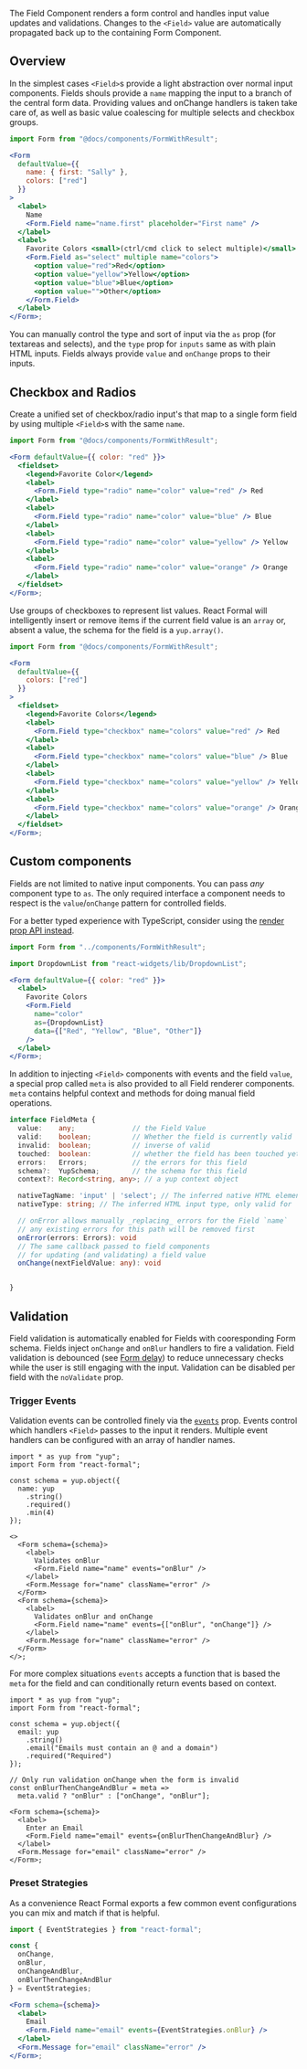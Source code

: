 The Field Component renders a form control and handles input value updates and validations.
Changes to the `<Field>` value are automatically propagated back up to the containing Form
Component.

## Overview

In the simplest cases `<Field>`s provide a light abstraction over normal input components. Fields
shouls provide a `name` mapping the input to a branch of the central form data.
Providing values and onChange handlers is taken take care of, as well as basic
value coalescing for multiple selects and checkbox groups.

```jsx
import Form from "@docs/components/FormWithResult";

<Form
  defaultValue={{
    name: { first: "Sally" },
    colors: ["red"]
  }}
>
  <label>
    Name
    <Form.Field name="name.first" placeholder="First name" />
  </label>
  <label>
    Favorite Colors <small>(ctrl/cmd click to select multiple)</small>
    <Form.Field as="select" multiple name="colors">
      <option value="red">Red</option>
      <option value="yellow">Yellow</option>
      <option value="blue">Blue</option>
      <option value="">Other</option>
    </Form.Field>
  </label>
</Form>;
```

You can manually control the type and sort of input via the `as` prop (for textareas and selects),
and the `type` prop for `inputs` same as with plain HTML inputs. Fields always
provide `value` and `onChange` props to their inputs.

## Checkbox and Radios

Create a unified set of checkbox/radio input's that map to a single form field
by using multiple `<Field>`s with the same `name`.

```jsx
import Form from "@docs/components/FormWithResult";

<Form defaultValue={{ color: "red" }}>
  <fieldset>
    <legend>Favorite Color</legend>
    <label>
      <Form.Field type="radio" name="color" value="red" /> Red
    </label>
    <label>
      <Form.Field type="radio" name="color" value="blue" /> Blue
    </label>
    <label>
      <Form.Field type="radio" name="color" value="yellow" /> Yellow
    </label>
    <label>
      <Form.Field type="radio" name="color" value="orange" /> Orange
    </label>
  </fieldset>
</Form>;
```

Use groups of checkboxes to represent list values. React Formal will intelligently
insert or remove items if the current field value is an `array` or, absent a
value, the schema for the field is a `yup.array()`.

```jsx
import Form from "@docs/components/FormWithResult";

<Form
  defaultValue={{
    colors: ["red"]
  }}
>
  <fieldset>
    <legend>Favorite Colors</legend>
    <label>
      <Form.Field type="checkbox" name="colors" value="red" /> Red
    </label>
    <label>
      <Form.Field type="checkbox" name="colors" value="blue" /> Blue
    </label>
    <label>
      <Form.Field type="checkbox" name="colors" value="yellow" /> Yellow
    </label>
    <label>
      <Form.Field type="checkbox" name="colors" value="orange" /> Orange
    </label>
  </fieldset>
</Form>;
```

## Custom components

Fields are not limited to native input components. You can pass _any_ component
type to `as`. The only required interface a component needs to respect is the
`value`/`onChange` pattern for controlled fields.

For a better typed experience with TypeScript, consider using the
[render prop API instead](#children).

```jsx previewClassName=reset
import Form from "../components/FormWithResult";

import DropdownList from "react-widgets/lib/DropdownList";

<Form defaultValue={{ color: "red" }}>
  <label>
    Favorite Colors
    <Form.Field
      name="color"
      as={DropdownList}
      data={["Red", "Yellow", "Blue", "Other"]}
    />
  </label>
</Form>;
```

In addition to injecting `<Field>` components with events and the field `value`, a
special prop called `meta` is also provided to all Field renderer components. `meta`
contains helpful context and methods for doing manual field operations.

```ts static
interface FieldMeta {
  value:    any;              // the Field Value
  valid:    boolean;          // Whether the field is currently valid
  invalid:  boolean;          // inverse of valid
  touched:  boolean:          // whether the field has been touched yet
  errors:   Errors;           // the errors for this field
  schema?:  YupSchema;        // the schema for this field
  context?: Record<string, any>; // a yup context object

  nativeTagName: 'input' | 'select'; // The inferred native HTML element.
  nativeType: string; // The inferred HTML input type, only valid for 'input's

  // onError allows manually _replacing_ errors for the Field `name`
  // any existing errors for this path will be removed first
  onError(errors: Errors): void
  // The same callback passed to field components
  // for updating (and validating) a field value
  onChange(nextFieldValue: any): void


}
```

## Validation

Field validation is automatically enabled for Fields with cooresponding Form schema.
Fields inject `onChange` and `onBlur` handlers to fire a validation.
Field validation is debounced (see [Form delay]('/api/Form#delay')) to reduce unnecessary
checks while the user is still engaging with the input. Validation can be
disabled per field with the `noValidate` prop.

### Trigger Events

Validation events can be controlled finely via the [`events`](#events) prop. Events
control which handlers `<Field>` passes to the input it renders. Multiple event
handlers can be configured with an array of handler names.

```tsx
import * as yup from "yup";
import Form from "react-formal";

const schema = yup.object({
  name: yup
    .string()
    .required()
    .min(4)
});

<>
  <Form schema={schema}>
    <label>
      Validates onBlur
      <Form.Field name="name" events="onBlur" />
    </label>
    <Form.Message for="name" className="error" />
  </Form>
  <Form schema={schema}>
    <label>
      Validates onBlur and onChange
      <Form.Field name="name" events={["onBlur", "onChange"]} />
    </label>
    <Form.Message for="name" className="error" />
  </Form>
</>;
```

For more complex situations `events` accepts a function that is based the `meta` for the field
and can conditionally return events based on context.

```tsx
import * as yup from "yup";
import Form from "react-formal";

const schema = yup.object({
  email: yup
    .string()
    .email("Emails must contain an @ and a domain")
    .required("Required")
});

// Only run validation onChange when the form is invalid
const onBlurThenChangeAndBlur = meta =>
  meta.valid ? "onBlur" : ["onChange", "onBlur"];

<Form schema={schema}>
  <label>
    Enter an Email
    <Form.Field name="email" events={onBlurThenChangeAndBlur} />
  </label>
  <Form.Message for="email" className="error" />
</Form>;
```

### Preset Strategies

As a convenience React Formal exports a few common event configurations
you can mix and match if that is helpful.

```jsx static
import { EventStrategies } from "react-formal";

const {
  onChange,
  onBlur,
  onChangeAndBlur,
  onBlurThenChangeAndBlur
} = EventStrategies;

<Form schema={schema}>
  <label>
    Email
    <Form.Field name="email" events={EventStrategies.onBlur} />
  </label>
  <Form.Message for="email" className="error" />
</Form>;
```
